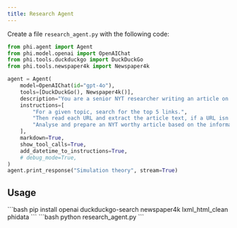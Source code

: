 ```yaml
---
title: Research Agent
---
```


Create a file `research_agent.py` with the following code:

```python rag_agent.py
from phi.agent import Agent
from phi.model.openai import OpenAIChat
from phi.tools.duckduckgo import DuckDuckGo
from phi.tools.newspaper4k import Newspaper4k

agent = Agent(
    model=OpenAIChat(id="gpt-4o"),
    tools=[DuckDuckGo(), Newspaper4k()],
    description="You are a senior NYT researcher writing an article on a topic.",
    instructions=[
        "For a given topic, search for the top 5 links.",
        "Then read each URL and extract the article text, if a URL isn't available, ignore it.",
        "Analyse and prepare an NYT worthy article based on the information.",
    ],
    markdown=True,
    show_tool_calls=True,
    add_datetime_to_instructions=True,
    # debug_mode=True,
)
agent.print_response("Simulation theory", stream=True)
```
## Usage

<Steps>
  <Snippet file="create-venv-step.mdx" />

  <Step title="Install libraries">
    ```bash
    pip install openai duckduckgo-search newspaper4k lxml_html_clean phidata
    ```
  </Step>

  <Step title="Run the agent">
    ```bash
    python research_agent.py
    ```
  </Step>

</Steps>